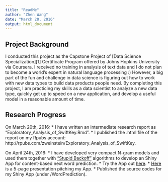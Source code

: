 ```yaml
---
title: "ReadMe"
author: "Zhen Wang"
date: "March 20, 2016"
output: html_document
---
```


## Project Background

I conducted this project as the Capstone Project of [Data Science Specialization][1] Certificate Program offered by Johns Hopkins University via Coursera. I received no training in analysis of text data and I do not plan to become a world's expert in natural language processing :) However, a big part of the fun and challenge in data science is figuring out how to work with new data types to build data products people need. By completing this project, I am practicing my skills as a data scientist to analyze a new data type, quickly get up to speed on a new application, and develop a useful model in a reasonable amount of time. 

## Research Progress

On March 20th, 2016:
* I have written an intermediate research report as "Exploratory_Analysis_of_SwiftKey.Rmd".
* I published the .html file of the report on my Rpubs account: http://rpubs.com/zweinstein/Exploratory_Analysis_of_SwiftKey.

On April 24th, 2016:
* I have developed very compact N-gram models and used them together with ["Stupid Backoff"](http://www.aclweb.org/anthology/D07-1090) algorithms to develop an Shiny App for content-based next word prediction.
* Try the App out [here](https://zw-einstein.shinyapps.io/WordPrediction_v1/).
* [Here](http://rpubs.com/zweinstein/NextWordPrediction) is a 5-page presentation pitching my App.
* Published the source codes for my Shiny App (under /WordPrediction). 

